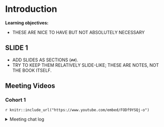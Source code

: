 # Introduction

**Learning objectives:**

- THESE ARE NICE TO HAVE BUT NOT ABSOLUTELY NECESSARY

## SLIDE 1

- ADD SLIDES AS SECTIONS (`##`).
- TRY TO KEEP THEM RELATIVELY SLIDE-LIKE; THESE ARE NOTES, NOT THE BOOK ITSELF.

## Meeting Videos

### Cohort 1

`r knitr::include_url("https://www.youtube.com/embed/FODf9YSQj-o")`

<details>
<summary> Meeting chat log </summary>

```
00:02:32	Abdou: Hello
00:02:39	Keuntae Kim: Good morning
00:02:44	Muhammed Ceesay: Hi
00:03:34	Abdou: Okay, I guess we could start
00:03:47	Keuntae Kim: good
00:04:12	Muhammed Ceesay: Yes We Can.

I can hear you
00:04:23	Keuntae Kim: I can hear you, too.
00:04:32	Keuntae Kim: I think we are good to go.
00:08:48	Keuntae Kim: Okay.
00:09:52	Keuntae Kim: I can see the screenshot.
00:18:10	Gus Lipkin: https://www.econometrics-with-r.org/index.html
00:23:20	Keuntae Kim: Run the "nrow(available.packages(repos = "http://cran.us.r-project.org"))"
00:23:46	Keuntae Kim: The number is different when you run this online and when you run it in RStudio
00:25:05	Keuntae Kim: Online: 14393 RStudio: 19196. Which one is correct?
00:26:48	Gus Lipkin: They might be using different repositories. The 19196 I think is even lower than total

CRAN themselves say 19223: https://cran.r-project.org/web/packages/
00:27:55	Keuntae Kim: Got it. Maybe a different version of R embedded into the book. Thank you.
00:28:09	Keuntae Kim: We need to decide who will do the next chapter next week.
00:29:36	Keuntae Kim: Then, let's do 2.1 for one week and 2.2 for the next.
00:30:02	Keuntae Kim: Chapter 2 is dense and includes a lot of math. theories, so we need to study deeper.
00:30:41	Keuntae Kim: Abdou, you do chapter 2.1 next week and I will do 2.2 two weeks later.
00:32:17	Keuntae Kim: See you all next week. Bye.
```
</details>
